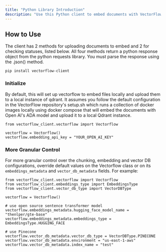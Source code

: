 ```yaml
---
title: "Python Library Introduction"
description: "Use this Python client to embed documents with VectorFlow and check on the status of those embeddings."
---
```


## How to Use

The client has 2 methods for uploading documents to embed and 2 for checking statuses, listed below. All four methods return a python response object from the python requests library. You must parse the response using the .json() method.

```
pip install vectorflow-client
```

### Initialize

By default, this will set up vectorflow to embed files locally and upload them to a local instance of qdrant. It assumes you follow the default configuration in the VectorFlow repository's setup.sh which runs a collection of docker images locally using docker compose that will embed the documents with Open AI's ADA model and upload it to a local Qdrant instance.

```
from vectorflow_client.vectorflow import Vectorflow

vectorflow = Vectorflow()
vectorflow.embedding_api_key = "YOUR_OPEN_AI_KEY"

```

### More Granular Control

For more granular control over the chunking, embedding and vector DB configurations, override default values on the Vectorflow class or on its `embeddings_metadata` and `vector_db_metadata` fields. For example:

```
from vectorflow_client.vectorflow import Vectorflow
from vectorflow_client.embeddings_type import EmbeddingsType
from vectorflow_client.vector_db_type import VectorDBType

vectorflow = Vectorflow()

# use open source sentence transformer model
vectorflow.embeddings_metadata.hugging_face_model_name = "thenlper/gte-base"
vectorflow.embeddings_metadata.embeddings_type = EmbeddingsType.HUGGING_FACE

# use Pinecone
vectorflow.vector_db_metadata.vector_db_type = VectorDBType.PINECONE
vectorflow.vector_db_metadata.environment = "us-east-1-aws"
vectorflow.vector_db_metadata.index_name = "test"

```
